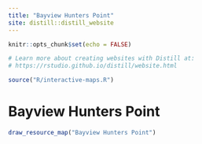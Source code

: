 ```yaml
---
title: "Bayview Hunters Point"
site: distill::distill_website
---
```


  ```r
knitr::opts_chunk$set(echo = FALSE)

# Learn more about creating websites with Distill at:
# https://rstudio.github.io/distill/website.html

```



```r
source("R/interactive-maps.R")
```



<div class="mt-16 mb-4">
  <h1 class="text-4xl font-bold mb-4">Bayview Hunters Point</h1>
  </div>







```r
draw_resource_map("Bayview Hunters Point")
```
